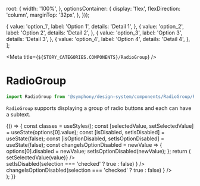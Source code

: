 
  root: {
    width: '100%',
  },
  optionsContainer: {
    display: 'flex',
    flexDirection: 'column',
    marginTop: '32px',
  },
}));

  {
    value: 'option_1',
    label: 'Option 1',
    details: 'Detail 1',
  },
  {
    value: 'option_2',
    label: 'Option 2',
    details: 'Detail 2',
  },
  {
    value: 'option_3',
    label: 'Option 3',
    details: 'Detail 3',
  },
  {
    value: 'option_4',
    label: 'Option 4',
    details: 'Detail 4',
  },
];

<Meta title={`${STORY_CATEGORIES.COMPONENTS}/RadioGroup`} />

# RadioGroup

```js
import RadioGroup from '@symphony/design-system/components/RadioGroup/RadioGroup';
```

`RadioGroup` supports displaying a group of radio buttons and each can have a subtext.

<Preview>
  <Story name="RadioGroup">
    {() => {
      const classes = useStyles();
      const [selectedValue, setSelectedValue] = useState(options[0].value);
      const [isDisabled, setIsDisabled] = useState(false);
      const [isOptionDisabled, setIsOptionDisabled] = useState(false);
      const changeIsOptionDisabled = newValue => {
        options[0].disabled = newValue;
        setIsOptionDisabled(newValue);
      };
      return (
        <div className={classes.root}>
          <RadioGroup
            disabled={isDisabled}
            options={options}
            value={selectedValue}
            onChange={value => setSelectedValue(value)}
          />
          <div className={classes.optionsContainer}>
            <Checkbox
              checked={isDisabled}
              title="All Disabled"
              onChange={selection =>
                setIsDisabled(selection === 'checked' ? true : false)
              }
            />
            <Checkbox
              checked={isOptionDisabled}
              title="First Option Disabled"
              onChange={selection =>
                changeIsOptionDisabled(selection === 'checked' ? true : false)
              }
            />
          </div>
        </div>
      );
    }}
  </Story>
</Preview>

